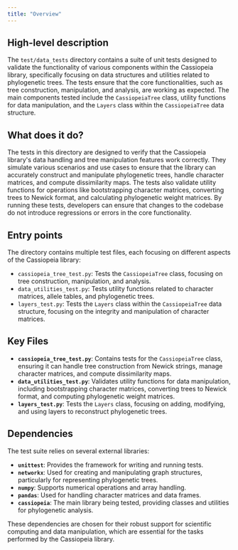 ```yaml
---
title: "Overview"
---
```


## High-level description

The `test/data_tests` directory contains a suite of unit tests designed to validate the functionality of various components within the Cassiopeia library, specifically focusing on data structures and utilities related to phylogenetic trees. The tests ensure that the core functionalities, such as tree construction, manipulation, and analysis, are working as expected. The main components tested include the `CassiopeiaTree` class, utility functions for data manipulation, and the `Layers` class within the `CassiopeiaTree` data structure.

## What does it do?

The tests in this directory are designed to verify that the Cassiopeia library's data handling and tree manipulation features work correctly. They simulate various scenarios and use cases to ensure that the library can accurately construct and manipulate phylogenetic trees, handle character matrices, and compute dissimilarity maps. The tests also validate utility functions for operations like bootstrapping character matrices, converting trees to Newick format, and calculating phylogenetic weight matrices. By running these tests, developers can ensure that changes to the codebase do not introduce regressions or errors in the core functionality.

## Entry points

The directory contains multiple test files, each focusing on different aspects of the Cassiopeia library:

- `cassiopeia_tree_test.py`: Tests the `CassiopeiaTree` class, focusing on tree construction, manipulation, and analysis.
- `data_utilities_test.py`: Tests utility functions related to character matrices, allele tables, and phylogenetic trees.
- `layers_test.py`: Tests the `Layers` class within the `CassiopeiaTree` data structure, focusing on the integrity and manipulation of character matrices.

## Key Files

- **`cassiopeia_tree_test.py`**: Contains tests for the `CassiopeiaTree` class, ensuring it can handle tree construction from Newick strings, manage character matrices, and compute dissimilarity maps.
- **`data_utilities_test.py`**: Validates utility functions for data manipulation, including bootstrapping character matrices, converting trees to Newick format, and computing phylogenetic weight matrices.
- **`layers_test.py`**: Tests the `Layers` class, focusing on adding, modifying, and using layers to reconstruct phylogenetic trees.

## Dependencies

The test suite relies on several external libraries:

- **`unittest`**: Provides the framework for writing and running tests.
- **`networkx`**: Used for creating and manipulating graph structures, particularly for representing phylogenetic trees.
- **`numpy`**: Supports numerical operations and array handling.
- **`pandas`**: Used for handling character matrices and data frames.
- **`cassiopeia`**: The main library being tested, providing classes and utilities for phylogenetic analysis.

These dependencies are chosen for their robust support for scientific computing and data manipulation, which are essential for the tasks performed by the Cassiopeia library.